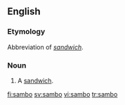 {{see|Sambo}}
==English==

===Etymology===
Abbreviation of ''[[sandwich]]''.

===Noun===
{{en-noun}}
{{wikipedia|Sandwich}}

# {{slang|Ireland}} A [[sandwich]].

[[fi:sambo]]
[[sv:sambo]]
[[vi:sambo]]
[[tr:sambo]]
